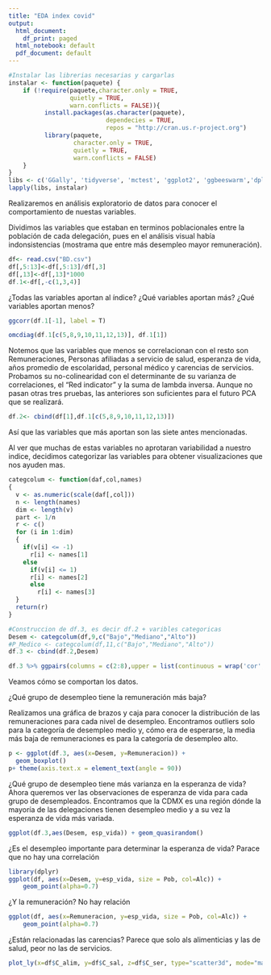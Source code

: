 ```yaml
---
title: "EDA index covid"
output:
  html_document:
    df_print: paged
  html_notebook: default
  pdf_document: default
---
```

```r
#Instalar las librerias necesarias y cargarlas
instalar <- function(paquete) {
    if (!require(paquete,character.only = TRUE,
                 quietly = TRUE, 
                 warn.conflicts = FALSE)){
          install.packages(as.character(paquete),
                           dependecies = TRUE,
                           repos = "http://cran.us.r-project.org")
          library(paquete,
                  character.only = TRUE, 
                  quietly = TRUE,
                  warn.conflicts = FALSE)
    }
}
libs <- c('GGally', 'tidyverse', 'mctest', 'ggplot2', 'ggbeeswarm','dplyr', 'plotly') 
lapply(libs, instalar)
```

Realizaremos en análisis exploratorio de datos para conocer el comportamiento de nuestas variables.

Dividimos las variables que estaban en terminos poblacionales entre la población de cada delegación, pues en el análisis visual había indonsistencias (mostrama que entre más desempleo mayor remuneración).

```r
df<- read.csv("BD.csv")
df[,5:13]<-df[,5:13]/df[,3]
df[,13]<-df[,13]*1000
df.1<-df[,-c(1,3,4)]
```

¿Todas las variables aportan al índice? ¿Qué variables aportan más? ¿Qué variables aportan menos?

```r
ggcorr(df.1[-1], label = T)
```

```r
omcdiag(df.1[c(5,8,9,10,11,12,13)], df.1[1])
```

Notemos que las variables que menos se correlacionan con el resto son Remuneraciones, Personas afiliadas a servicio de salud, esperanza de vida, años promedio de escolaridad, personal médico y carencias de servicios. Probamos su no-colinearidad con el determinante de su varianza de correlaciones, el "Red indicator" y la suma de lambda inversa. Aunque no pasan otras tres pruebas, las anteriores son suficientes para el futuro PCA que se realizará.


```r
df.2<- cbind(df[1],df.1[c(5,8,9,10,11,12,13)])
```

Así que las variables que más aportan son las siete antes mencionadas.

Al ver que muchas de estas variables no aprotaran variabilidad a nuestro indice, decidimos categorizar las variables para obtener visualizaciones que nos ayuden mas.

```r
categcolum <- function(daf,col,names)
{
  v <- as.numeric(scale(daf[,col]))
  n <- length(names)
  dim <- length(v)
  part <- 1/n
  r <- c()
  for (i in 1:dim)
  {
    if(v[i] <= -1)
      r[i] <- names[1]
    else
      if(v[i] <= 1)
      r[i] <- names[2]
      else
        r[i] <- names[3]
  }
  return(r)
}
```

```r
#Construccion de df.3, es decir df.2 + varibles categoricas
Desem <- categcolum(df,9,c("Bajo","Mediano","Alto"))
#P_Medico <- categcolum(df,11,c("Bajo","Mediano","Alto"))
df.3 <- cbind(df.2,Desem)
```

```r
df.3 %>% ggpairs(columns = c(2:8),upper = list(continuous = wrap('cor',size = 2)),  mapping = aes(color = Desem))
```

Veamos cómo se comportan los datos.

¿Qué grupo de desempleo tiene la remuneración más baja?

Realizamos una gráfica de brazos y caja para conocer la distribución de las remuneraciones para cada nivel de desempleo. Encontramos outliers solo para la categoría de desempleo medio y, cómo era de esperarse, la media más baja de remuneraciones es para la categoría de desempleo alto. 

```r
p <- ggplot(df.3, aes(x=Desem, y=Remuneracion)) + 
  geom_boxplot() 
p+ theme(axis.text.x = element_text(angle = 90))
```

¿Qué grupo de desempleo tiene más varianza en la esperanza de vida?
Ahora queremos ver las observaciones de esperanza de vida para cada grupo de desempleados. Encontramos que la CDMX es una región dónde la mayoría de las delegaciones tienen desempleo medio y a su vez la esperanza de vida más variada.
```r
ggplot(df.3,aes(Desem, esp_vida)) + geom_quasirandom()
```
 
¿Es el desempleo importante para determinar la esperanza de vida? Parace que no hay una correlación
```r
library(dplyr)
ggplot(df, aes(x=Desem, y=esp_vida, size = Pob, col=Alc)) +
    geom_point(alpha=0.7)
```


¿Y la remuneración? No hay relación
```r
ggplot(df, aes(x=Remuneracion, y=esp_vida, size = Pob, col=Alc)) +
    geom_point(alpha=0.7)
```

¿Están relacionadas las carencias? Parece que solo als alimenticias y las de salud, peor no las de servicios.
```r
plot_ly(x=df$C_alim, y=df$C_sal, z=df$C_ser, type="scatter3d", mode="markers", color=df$C_alim)
```





